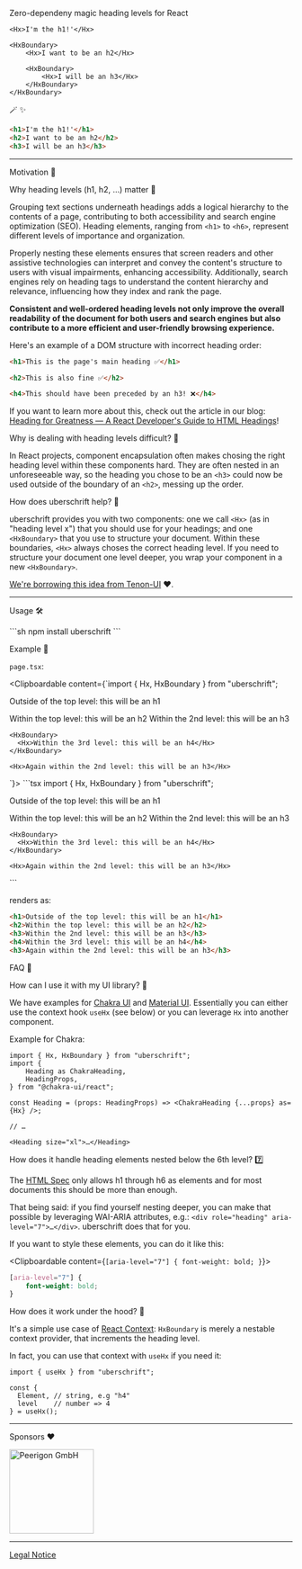 
Zero-dependeny magic heading levels for React

```tsx
<Hx>I'm the h1!'</Hx>

<HxBoundary>
	<Hx>I want to be an h2</Hx>

	<HxBoundary>
		<Hx>I will be an h3</Hx>
	</HxBoundary>
</HxBoundary>
```

<div className="magic text-center">🪄 ✨</div>

```html
<h1>I'm the h1!'</h1>
<h2>I want to be an h2</h2>
<h3>I will be an h3</h3>
```

---

<HxBoundary>

<Hx>Motivation 🤸</Hx>

<HxBoundary>

<Hx>Why heading levels (h1, h2, …) matter 👀</Hx>

Grouping text sections underneath headings adds a logical hierarchy to the contents of a page, contributing to both accessibility and search engine optimization (SEO). Heading elements, ranging from `<h1>` to `<h6>`, represent different levels of importance and organization.

Properly nesting these elements ensures that screen readers and other assistive technologies can interpret and convey the content's structure to users with visual impairments, enhancing accessibility. Additionally, search engines rely on heading tags to understand the content hierarchy and relevance, influencing how they index and rank the page.

**Consistent and well-ordered heading levels not only improve the overall readability of the document for both users and search engines but also contribute to a more efficient and user-friendly browsing experience.**

Here's an example of a DOM structure with incorrect heading order:

```html
<h1>This is the page's main heading ✅</h1>

<h2>This is also fine ✅</h2>

<h4>This should have been preceded by an h3! ❌</h4>
```

If you want to learn more about this, check out the article in our blog: [Heading for Greatness — A React Developer's Guide to HTML Headings](https://www.peerigon.com/en/blog/heading-for-greatness-a-react-developers-guide-to-html-headings/)!

<Hx>Why is dealing with heading levels difficult? 🤷</Hx>

In React projects, component encapsulation often makes chosing the right heading level within these components hard. They are often nested in an unforeseeable way, so the heading you chose to be an `<h3>` could now be used outside of the boundary of an `<h2>`, messing up the order.

<Hx>How does uberschrift help? 🧢</Hx>

uberschrift provides you with two components: one we call `<Hx>` (as in "heading level x") that you should use for your headings; and one `<HxBoundary>` that you use to structure your document. Within these boundaries, `<Hx>` always choses the correct heading level. If you need to structure your document one level deeper, you wrap your component in a new `<HxBoundary>`.

[We're borrowing this idea from Tenon-UI](https://www.tenon-ui.info/headings) ❤️.

</HxBoundary>

---

<Hx>Usage 🛠️</Hx>

<Clipboardable content="npm install uberschrift">
```sh
npm install uberschrift
```
</Clipboardable>

<HxBoundary>

<Hx>Example 📇</Hx>

`page.tsx`:

<Clipboardable content={`import { Hx, HxBoundary } from "uberschrift";

<Hx>Outside of the top level: this will be an h1</Hx>

<HxBoundary>
  <Hx>Within the top level: this will be an h2</Hx>

  <HxBoundary>
    <Hx>Within the 2nd level: this will be an h3</Hx>

    <HxBoundary>
      <Hx>Within the 3rd level: this will be an h4</Hx>
    </HxBoundary>

    <Hx>Again within the 2nd level: this will be an h3</Hx>
  </HxBoundary>
</HxBoundary>`}>
```tsx
import { Hx, HxBoundary } from "uberschrift";

<Hx>Outside of the top level: this will be an h1</Hx>

<HxBoundary>
  <Hx>Within the top level: this will be an h2</Hx>

  <HxBoundary>
    <Hx>Within the 2nd level: this will be an h3</Hx>

    <HxBoundary>
      <Hx>Within the 3rd level: this will be an h4</Hx>
    </HxBoundary>

    <Hx>Again within the 2nd level: this will be an h3</Hx>
  </HxBoundary>
</HxBoundary>
```
</Clipboardable>

renders as:

```html
<h1>Outside of the top level: this will be an h1</h1>
<h2>Within the top level: this will be an h2</h2>
<h3>Within the 2nd level: this will be an h3</h3>
<h4>Within the 3rd level: this will be an h4</h4>
<h3>Again within the 2nd level: this will be an h3</h3>
```

</HxBoundary>

<Hx>FAQ 🤯</Hx>

<HxBoundary>

<Hx>How can I use it with my UI library? 🤔</Hx>

We have examples for [Chakra UI](https://github.com/peerigon/uberschrift/tree/main/apps/vite-chakra-ui-example) and [Material UI](https://github.com/peerigon/uberschrift/tree/main/apps/vite-mui-example). Essentially you can either use the context hook `useHx` (see below) or you can leverage `Hx` into another component.

Example for Chakra:

```tsx
import { Hx, HxBoundary } from "uberschrift";
import {
	Heading as ChakraHeading,
	HeadingProps,
} from "@chakra-ui/react";

const Heading = (props: HeadingProps) => <ChakraHeading {...props} as={Hx} />;

// …

<Heading size="xl">…</Heading>
```



<Hx>How does it handle heading elements nested below the 6th level? 7️⃣</Hx>

The [HTML Spec](https://html.spec.whatwg.org/#the-h1,-h2,-h3,-h4,-h5,-and-h6-elements) only allows h1 through h6 as elements and for most documents this should be more than enough.

That being said: if you find yourself nesting deeper, you can make that possible by leveraging WAI-ARIA attributes, e.g.: `<div role="heading" aria-level="7">…</div>`. uberschrift does that for you.

If you want to style these elements, you can do it like this:

<Clipboardable content={`[aria-level="7"] {
	font-weight: bold;
}`}>
```css
[aria-level="7"] {
	font-weight: bold;
}
```
</Clipboardable>

<Hx>How does it work under the hood? 🚗</Hx>

It's a simple use case of [React Context](https://react.dev/learn/passing-data-deeply-with-context): `HxBoundary` is merely a nestable context provider, that increments the heading level.

In fact, you can use that context with `useHx` if you need it:

```tsx
import { useHx } from "uberschrift";

const {
  Element, // string, e.g "h4"
  level    // number => 4
} = useHx();
```

</HxBoundary>

---

<Hx>Sponsors ❤️</Hx>

[<img className="inline" alt="Peerigon GmbH" src="https://assets.peerigon.com/peerigon/logo/peerigon-logo-flat-spinat.png" width="150" />](https://peerigon.com)

</HxBoundary>

---

[Legal Notice](https://www.peerigon.com/en/legal/)
